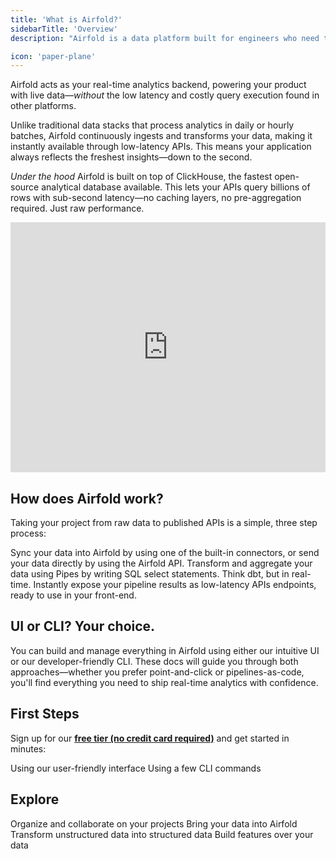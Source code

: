 ```yaml
---
title: 'What is Airfold?'
sidebarTitle: 'Overview'
description: "Airfold is a data platform built for engineers who need to embed real-time analytics directly into their products.<br /><br />Unlike traditional data stacks that require stitching together multiple tools, Airfold offers an end-to-end system that excels at:<br /><br /><ul><li><strong>Real-Time Data Ingestion</strong>: Stream and process thousands of events per second with minimal latency and no batching complexity.</li><li><strong>Lightning-Fast Queries</strong>: Use SQL to transform and aggregate large datasets at exceptional speed.</li><li><strong>Seamless API Integration</strong>: Instantly expose query results as low-latency REST APIs for your app to consume.</li></ul>"

icon: 'paper-plane'
---
```


Airfold acts as your real-time analytics backend, powering your product with live data—*without* the low latency and costly query execution found in other platforms.

Unlike traditional data stacks that process analytics in daily or hourly batches, Airfold continuously ingests and transforms your data, making it instantly available through low-latency APIs. This means your application always reflects the freshest insights—down to the second.

*Under the hood*
Airfold is built on top of ClickHouse, the fastest open-source analytical database available. This lets your APIs query billions of rows with sub-second latency—no caching layers, no pre-aggregation required. Just raw performance.


  <iframe
    src="https://fast.wistia.net/embed/iframe/ykdztm2tif"
    title="Airfold in Less Than 3 Minutes"
    allow="autoplay; fullscreen"
    allowfullscreen
    frameborder="0"
    width="100%"
    height="400"
  ></iframe>




## How does Airfold work?

Taking your project from raw data to published APIs is a simple, three step process:


<CardGroup cols={3}>
  <Card
    title="Sources"
    icon="database"
    href="#"
  >
    Sync your data into Airfold by using one of the built-in connectors, or send your data directly by using the Airfold API.
  </Card>
  <Card
    title="Pipes"
    icon="filter"
    href="#"
  >
    Transform and aggregate your data using Pipes by writing SQL select statements. Think dbt, but in real-time.
  </Card>
  <Card
    title="APIs"
    icon="link"
    href="#"
  >
    Instantly expose your pipeline results as low-latency APIs endpoints, ready to use in your front-end.
  </Card>
</CardGroup>

## UI or CLI? Your choice.

You can build and manage everything in Airfold using either our intuitive UI or our developer-friendly CLI. These docs will guide you through both approaches—whether you prefer point-and-click or pipelines-as-code, you'll find everything you need to ship real-time analytics with confidence.

## First Steps

Sign up for our [**free tier (no credit card required)**](https://app.us.airfold.co/) and get started in minutes:

<CardGroup cols={2}>
  <Card
    title="Quickstart (UI)"
    icon="laptop"
    href="/getting_started/quickstart_ui"
  >
    Using our user-friendly interface
  </Card>
  <Card
    title="Quickstart (CLI)"
    icon="code"
    href="/getting_started/quickstart_cli"
  >
    Using a few CLI commands
  </Card>
</CardGroup>

## Explore
<CardGroup cols={2}>
  <Card
    title="Workspaces"
    icon="folder-tree"
    href="/concepts/workspaces"
  >
    Organize and collaborate on your projects
  </Card>
  <Card
    title="Sources"
    icon="database"
    href="/concepts/sources"
  >
    Bring your data into Airfold
  </Card>
  <Card
    title="AI Tables"
    icon="table-layout"
    href="/concepts/ai_tables"
  >
    Transform unstructured data into structured data
  </Card>
  <Card
    title="Pipes"
    icon="magnifying-glass"
    href="/concepts/pipes"
  >
    Build features over your data
  </Card>
</CardGroup>
